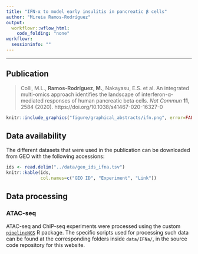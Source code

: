 ```yaml
---
title: "IFN-α to model early insulitis in pancreatic β cells"
author: "Mireia Ramos-Rodríguez"
output:
  workflowr::wflow_html:
    code_folding: "none"
workflowr: 
  sessioninfo: "" 
---
```


***

## Publication

> Colli, M.L., **Ramos-Rodríguez, M.**, Nakayasu, E.S. et al. An integrated multi-omics approach identifies the landscape of interferon-α-mediated responses of human pancreatic beta cells. *Nat Commun* **11**, 2584 (2020). https://doi.org/10.1038/s41467-020-16327-0

```r
knitr::include_graphics("figure/graphical_abstracts/ifn.png", error=FALSE)
```

## Data availability

The different datasets that were used in the publication can be downloaded from GEO with the following accessions: 


```r
ids <- read.delim("../data/geo_ids_ifna.tsv")
knitr::kable(ids,
             col.names=c("GEO ID", "Experiment", "Link"))
```

## Data processing

### ATAC-seq

ATAC-seq and ChIP-seq experiments were processed using the custom [`pipelineNGS`](https://github.com/mireia-bioinfo/pipelineNGS) R package. The specific scripts used for processing such data can be found at the corresponding folders inside `data/IFNa/`, in the source code repository for this website. 

